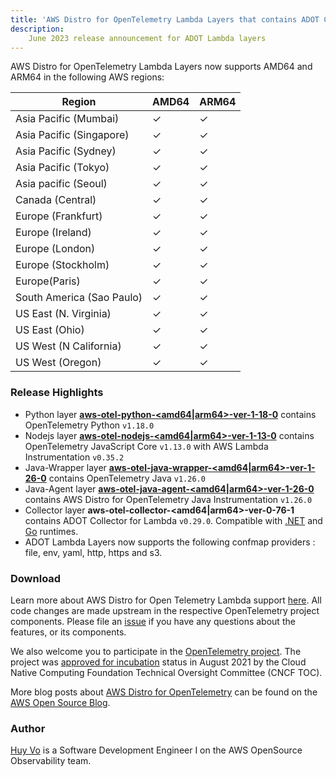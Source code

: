 ```yaml
---
title: 'AWS Distro for OpenTelemetry Lambda Layers that contains ADOT Collector v0.29.0 are now available'
description:
    June 2023 release announcement for ADOT Lambda layers
---
```



<SectionSeparator />

AWS Distro for OpenTelemetry Lambda Layers now supports AMD64 and ARM64 in the following AWS regions:

|Region                   | AMD64 | ARM64 |
|-------------------------|-------|-------|
|Asia Pacific (Mumbai)    |  ✓    |  ✓    |
|Asia Pacific (Singapore) |  ✓    |  ✓    |
|Asia Pacific (Sydney)    |  ✓    |  ✓    |
|Asia Pacific (Tokyo)     |  ✓    |  ✓    |
|Asia pacific (Seoul)     |  ✓    |  ✓    |
|Canada (Central)         |  ✓    |  ✓    |
|Europe (Frankfurt)       |  ✓    |  ✓    |
|Europe (Ireland)         |  ✓    |  ✓    |
|Europe (London)          |  ✓    |  ✓    |
|Europe (Stockholm)       |  ✓    |  ✓    |
|Europe(Paris)            |  ✓    |  ✓    |
|South America (Sao Paulo)|  ✓    |  ✓    |
|US East (N. Virginia)    |  ✓    |  ✓    |
|US East (Ohio)           |  ✓    |  ✓    |
|US West (N California)   |  ✓    |  ✓    |
|US West (Oregon)         |  ✓    |  ✓    |

<SectionSeparator />

### Release Highlights

- Python layer [**aws-otel-python-<amd64|arm64>-ver-1-18-0**](https://aws-otel.github.io/docs/getting-started/lambda/lambda-python) contains OpenTelemetry Python `v1.18.0`
- Nodejs layer [**aws-otel-nodejs-<amd64|arm64>-ver-1-13-0**](https://aws-otel.github.io/docs/getting-started/lambda/lambda-js) contains OpenTelemetry JavaScript Core `v1.13.0` with AWS Lambda Instrumentation `v0.35.2`
- Java-Wrapper layer [**aws-otel-java-wrapper-<amd64|arm64>-ver-1-26-0**](https://aws-otel.github.io/docs/getting-started/lambda/lambda-java) contains OpenTelemetry Java `v1.26.0`
- Java-Agent layer [**aws-otel-java-agent-<amd64|arm64>-ver-1-26-0**](https://aws-otel.github.io/docs/getting-started/lambda/lambda-java-auto-instr) contains AWS Distro for OpenTelemetry Java Instrumentation `v1.26.0`
- Collector layer **aws-otel-collector-<amd64|arm64>-ver-0-76-1** contains ADOT Collector for Lambda `v0.29.0`. Compatible with [.NET](https://aws-otel.github.io/docs/getting-started/lambda/lambda-dotnet) and [Go](https://aws-otel.github.io/docs/getting-started/lambda/lambda-go) runtimes.
- ADOT Lambda Layers now supports the following confmap providers : file, env, yaml, http, https and s3.

### Download

Learn more about AWS Distro for Open Telemetry Lambda support [here](https://aws-otel.github.io/docs/getting-started/lambda). All code changes are made upstream in the respective OpenTelemetry project components. Please file an [issue](https://github.com/aws-observability/aws-otel-community/issues) if you have any questions about the features, or its components.

We also welcome you to participate in the [OpenTelemetry project](https://github.com/open-telemetry). The project was [approved for incubation](https://www.cncf.io/blog/2021/08/26/opentelemetry-becomes-a-cncf-incubating-project/) status in August 2021 by the Cloud Native Computing Foundation Technical Oversight Committee (CNCF TOC).

More blog posts about
[AWS Distro for OpenTelemetry](https://aws.amazon.com/blogs/opensource/category/management-tools/aws-distro-for-opentelemetry/) can be found on the
[AWS Open Source Blog](https://aws.amazon.com/blogs/opensource/category/management-tools/aws-distro-for-opentelemetry/).


### Author

[Huy Vo](https://github.com/humivo) is a Software Development Engineer I on the AWS OpenSource Observability team.
